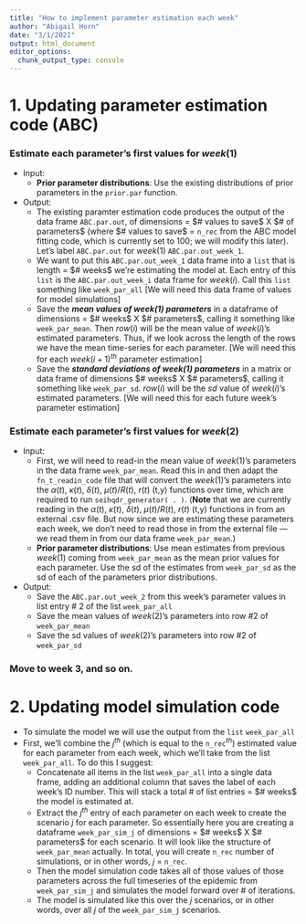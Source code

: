 ```yaml
---
title: "How to implement parameter estimation each week"
author: "Abigail Horn"
date: "3/1/2021"
output: html_document
editor_options: 
  chunk_output_type: console
---
```


# 1. Updating parameter estimation code (ABC)

### Estimate each parameter’s first values for $week (1)$

- Input:
  - **Prior parameter distributions**: Use the existing distributions of prior parameters in the `prior.par` function.

- Output:
  - The existing paramter estimation code produces the output of the data frame `ABC.par.out`, of dimensions = $# values to save$ X $# of parameters$ (where $# values to save$ = `n_rec` from the ABC model fitting code, which is currently set to 100; we will modify this later). Let's label `ABC.par.out` for $week(1)$ `ABC.par.out_week_1`.
  - We want to put this `ABC.par.out_week_1` data frame into a `list` that is length = $# weeks$ we're estimating the model at. Each entry of this `list` is the `ABC.par.out_week_i` data frame for $week (i)$. Call this `list` something like `week_par_all` [We will need this data frame of values for model simulations] 
  - Save the ***mean values of $week (1)$ parameters*** in a dataframe of dimensions = $# weeks$ X $# parameters$, calling it something like `week_par_mean`. Then $row(i)$ will be the mean value of $week (i)$’s estimated parameters. Thus, if we look across the length of the rows we have the mean time-series for each parameter.  [We will need this for each $week (i+1)^{th}$ parameter estimation]
  - Save the ***standard deviations of $week (1)$ parameters*** in a matrix or data frame of dimensions $# weeks$ X $# parameters$, calling it something like `week_par_sd`. $row(i)$ will be the $sd$ value of $week (i)$’s estimated parameters. [We will need this for each future week’s parameter estimation]

### Estimate each parameter’s first values for $week (2)$

- Input: 
  - First, we will need to read-in the mean value of $week (1)$'s parameters in the data frame `week_par_mean`. Read this in and then adapt the `fn_t_readin_code` file that will convert the $week (1)$'s parameters into the $\alpha(t)$, $\kappa(t)$, $\delta(t)$, $\mu(t)$/$R(t)$, $r(t)$ (t,y) functions over time, which are required to run `seihqdr_generator( . )`. (**Note** that we are currently reading in the $\alpha(t)$, $\kappa(t)$, $\delta(t)$, $\mu(t)$/$R(t)$, $r(t)$ (t,y) functions in from an external .csv file. But now since we are estimating these parameters each week, we don’t need to read those in from the external file — we read them in from our data frame `week_par_mean`.)
  - **Prior parameter distributions**: Use mean estimates from previous $week (1)$ coming from `week_par_mean` as the mean prior values for each parameter. Use the sd of the estimates from `week_par_sd` as the sd of each of the parameters prior distributions.

- Output:
  - Save the `ABC.par.out_week_2` from this week’s parameter values in list entry # 2 of the list `week_par_all` 
  - Save the mean values of $week (2)$’s parameters into row #2 of `week_par_mean`
  - Save the sd values of $week (2)$’s parameters into row #2 of `week_par_sd`

### Move to week 3, and so on.

# 2. Updating model simulation code

- To simulate the model we will use the output from the `list` `week_par_all`
- First, we’ll combine the $j^{th}$ (which is equal to the `n_rec`$^{th}$) estimated value for each parameter from each week, which we’ll take from the list `week_par_all`. To do this I suggest:
  - Concatenate all items in the list `week_par_all` into a single data frame, adding an additional column that saves the label of each week's ID number. This will stack a total # of list entries = $# weeks$ the model is estimated at.
  - Extract the $j^{th}$ entry of each parameter on each week to create the scenario $j$ for each parameter. So essentially here you are creating a dataframe `week_par_sim_j` of dimensions = $# weeks$ X $# parameters$ for each scenario. It will look like the structure of `week_par_mean` actually. In total, you will create `n_rec` number of simulations, or in other words, $j$ = `n_rec`. 
  - Then the model simulation code takes all of those values of those parameters across the full timeseries of the epidemic from `week_par_sim_j` and simulates the model forward over # of iterations.
  - The model is simulated like this over the $j$ scenarios, or in other words, over all $j$ of the `week_par_sim_j` scenarios.
